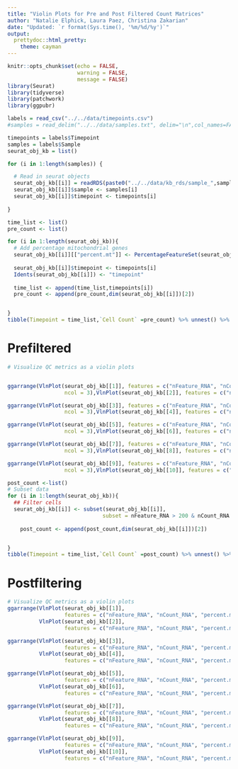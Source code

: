 ---
title: "Violin Plots for Pre and Post Filtered Count Matrices"
author: "Natalie Elphick, Laura Paez, Christina Zakarian"
date: "Updated: `r format(Sys.time(), '%m/%d/%y')`"
output:  
  prettydoc::html_pretty:
    theme: cayman
---

```{r setup, include=FALSE}
knitr::opts_chunk$set(echo = FALSE,
                      warning = FALSE,
                      message = FALSE)
library(Seurat)
library(tidyverse)
library(patchwork)
library(ggpubr)
```

```{r Read in Data}


labels = read_csv("../../data/timepoints.csv")
#samples = read_delim("../../data/samples.txt", delim="\n",col_names=FALSE) %>% pull(X1)

timepoints = labels$Timepoint
samples = labels$Sample
seurat_obj_kb = list()

for (i in 1:length(samples)) {

  # Read in seurat objects
  seurat_obj_kb[[i]] = readRDS(paste0("../../data/kb_rds/sample_",samples[i],"_kb.rds"))
  seurat_obj_kb[[i]]$sample <- samples[i]
  seurat_obj_kb[[i]]$timepoint <- timepoints[i]
  
}

```

```{r}

time_list <- list()
pre_count <- list()

for (i in 1:length(seurat_obj_kb)){
  # Add percentage mitochondrial genes
  seurat_obj_kb[[i]][["percent.mt"]] <- PercentageFeatureSet(seurat_obj_kb[[i]], pattern = "^mt-")
  
  seurat_obj_kb[[i]]$timepoint <- timepoints[i]
  Idents(seurat_obj_kb[[i]]) <- "timepoint"
  
  time_list <- append(time_list,timepoints[i])
  pre_count <- append(pre_count,dim(seurat_obj_kb[[i]])[2])


}
tibble(Timepoint = time_list,`Cell Count` =pre_count) %>% unnest() %>% kableExtra::kable(caption = "Pre-filtering Cell Counts")
```

# Prefiltered

```{r,fig.width=11}
# Visualize QC metrics as a violin plots


ggarrange(VlnPlot(seurat_obj_kb[[1]], features = c("nFeature_RNA", "nCount_RNA", "percent.mt"),
                  ncol = 3),VlnPlot(seurat_obj_kb[[2]], features = c("nFeature_RNA", "nCount_RNA", "percent.mt"), ncol = 3))

ggarrange(VlnPlot(seurat_obj_kb[[3]], features = c("nFeature_RNA", "nCount_RNA", "percent.mt"),
                  ncol = 3),VlnPlot(seurat_obj_kb[[4]], features = c("nFeature_RNA", "nCount_RNA", "percent.mt"), ncol = 3))

ggarrange(VlnPlot(seurat_obj_kb[[5]], features = c("nFeature_RNA", "nCount_RNA", "percent.mt"),
                  ncol = 3),VlnPlot(seurat_obj_kb[[6]], features = c("nFeature_RNA", "nCount_RNA", "percent.mt"), ncol = 3))

ggarrange(VlnPlot(seurat_obj_kb[[7]], features = c("nFeature_RNA", "nCount_RNA", "percent.mt"),
                  ncol = 3),VlnPlot(seurat_obj_kb[[8]], features = c("nFeature_RNA", "nCount_RNA", "percent.mt"), ncol = 3))

ggarrange(VlnPlot(seurat_obj_kb[[9]], features = c("nFeature_RNA", "nCount_RNA", "percent.mt"),
                  ncol = 3),VlnPlot(seurat_obj_kb[[10]], features = c("nFeature_RNA", "nCount_RNA", "percent.mt"), ncol = 3))
```

```{r}
post_count <-list()
# Subset data
for (i in 1:length(seurat_obj_kb)){
  ## Filter cells
  seurat_obj_kb[[i]] <- subset(seurat_obj_kb[[i]],
                              subset = nFeature_RNA > 200 & nCount_RNA < 10000 & percent.mt < 7)
    
    post_count <- append(post_count,dim(seurat_obj_kb[[i]])[2])


}
tibble(Timepoint = time_list,`Cell Count` =post_count) %>% unnest() %>% kableExtra::kable(caption = "Post-filtering Cell Counts")
```

# Postfiltering

```{r,fig.width=11}
# Visualize QC metrics as a violin plots
ggarrange(VlnPlot(seurat_obj_kb[[1]],
                  features = c("nFeature_RNA", "nCount_RNA", "percent.mt"), ncol = 3),
          VlnPlot(seurat_obj_kb[[2]],
                  features = c("nFeature_RNA", "nCount_RNA", "percent.mt"), ncol = 3))

ggarrange(VlnPlot(seurat_obj_kb[[3]],
                  features = c("nFeature_RNA", "nCount_RNA", "percent.mt"), ncol = 3),
          VlnPlot(seurat_obj_kb[[4]],
                  features = c("nFeature_RNA", "nCount_RNA", "percent.mt"), ncol = 3))

ggarrange(VlnPlot(seurat_obj_kb[[5]],
                  features = c("nFeature_RNA", "nCount_RNA", "percent.mt"), ncol = 3),
          VlnPlot(seurat_obj_kb[[6]],
                  features = c("nFeature_RNA", "nCount_RNA", "percent.mt"), ncol = 3))

ggarrange(VlnPlot(seurat_obj_kb[[7]],
                  features = c("nFeature_RNA", "nCount_RNA", "percent.mt"), ncol = 3),
          VlnPlot(seurat_obj_kb[[8]],
                  features = c("nFeature_RNA", "nCount_RNA", "percent.mt"), ncol = 3))

ggarrange(VlnPlot(seurat_obj_kb[[9]],
                  features = c("nFeature_RNA", "nCount_RNA", "percent.mt"), ncol = 3),
          VlnPlot(seurat_obj_kb[[10]],
                  features = c("nFeature_RNA", "nCount_RNA", "percent.mt"), ncol = 3,))
```


